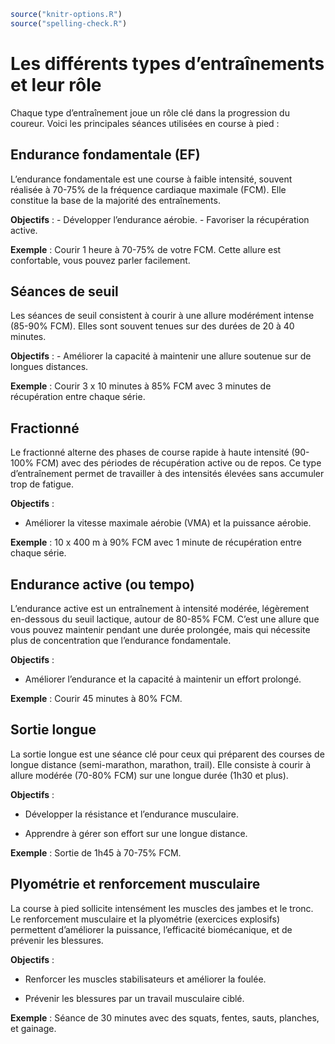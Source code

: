 ```r
source("knitr-options.R")
source("spelling-check.R")
```

# Les différents types d'entraînements et leur rôle {-}

Chaque type d'entraînement joue un rôle clé dans la progression du coureur.
Voici les principales séances utilisées en course à pied :

## Endurance fondamentale (EF) {-}

L'endurance fondamentale est une course à faible intensité,
souvent réalisée à 70-75% de la fréquence cardiaque maximale (FCM).
Elle constitue la base de la majorité des entraînements.

**Objectifs** :
- Développer l'endurance aérobie.
- Favoriser la récupération active.

**Exemple** :
Courir 1 heure à 70-75% de votre FCM.
Cette allure est confortable, vous pouvez parler facilement.

## Séances de seuil {-}

Les séances de seuil consistent à courir à une allure modérément intense (85-90% FCM).
Elles sont souvent tenues sur des durées de 20 à 40 minutes.

**Objectifs** :
- Améliorer la capacité à maintenir une allure soutenue sur de longues distances.

**Exemple** :
Courir 3 x 10 minutes à 85% FCM avec 3 minutes de récupération entre chaque série.

## Fractionné {-}

Le fractionné alterne des phases de course rapide à haute intensité (90-100% FCM)
avec des périodes de récupération active ou de repos.
Ce type d'entraînement permet de travailler à des intensités élevées sans accumuler trop de fatigue.

**Objectifs** :

- Améliorer la vitesse maximale aérobie (VMA) et la puissance aérobie.

**Exemple** :
10 x 400 m à 90% FCM avec 1 minute de récupération entre chaque série.

## Endurance active (ou tempo) {-}

L'endurance active est un entraînement à intensité modérée, légèrement en-dessous du seuil lactique,
autour de 80-85% FCM.
C'est une allure que vous pouvez maintenir pendant une durée prolongée,
mais qui nécessite plus de concentration que l'endurance fondamentale.

**Objectifs** :

- Améliorer l'endurance et la capacité à maintenir un effort prolongé.

**Exemple** :
Courir 45 minutes à 80% FCM.

## Sortie longue {-}

La sortie longue est une séance clé pour ceux qui préparent des courses de longue distance
(semi-marathon, marathon, trail).
Elle consiste à courir à allure modérée (70-80% FCM) sur une longue durée (1h30 et plus).

**Objectifs** :

- Développer la résistance et l'endurance musculaire.

- Apprendre à gérer son effort sur une longue distance.

**Exemple** :
Sortie de 1h45 à 70-75% FCM.

## Plyométrie et renforcement musculaire {-}

La course à pied sollicite intensément les muscles des jambes et le tronc.
Le renforcement musculaire et la plyométrie (exercices explosifs) permettent
d'améliorer la puissance, l'efficacité biomécanique, et de prévenir les blessures.

**Objectifs** :

- Renforcer les muscles stabilisateurs et améliorer la foulée.

- Prévenir les blessures par un travail musculaire ciblé.

**Exemple** :
Séance de 30 minutes avec des squats, fentes, sauts, planches, et gainage.
